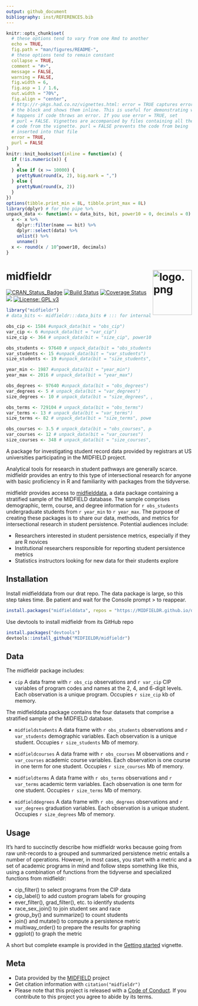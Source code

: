```yaml
---
output: github_document
bibliography: inst/REFERENCES.bib
---
```


<!-- README.md is generated from README.Rmd. Please edit that file -->

```r
knitr::opts_chunk$set(
  # these options tend to vary from one Rmd to another
  echo = TRUE,
  fig.path = "man/figures/README-",
  # these options tend to remain constant
  collapse = TRUE,
  comment = "#>",
  message = FALSE,
  warning = FALSE,
  fig.width = 6,
  fig.asp = 1 / 1.6,
  out.width = "70%",
  fig.align = "center",
  # http://r-pkgs.had.co.nz/vignettes.html: error = TRUE captures errors in
  # the block and shows them inline. This is useful for demonstrating what
  # happens if code throws an error. If you use error = TRUE, set
  # purl = FALSE. Vignettes are accompanied by files containing all the
  # code from the vignette. purl = FALSE prevents the code from being
  # inserted into that file
  error = TRUE,
  purl = FALSE
)
knitr::knit_hooks$set(inline = function(x) {
  if (!is.numeric(x)) {
    x
  } else if (x >= 10000) {
    prettyNum(round(x, 2), big.mark = ",")
  } else {
    prettyNum(round(x, 2))
  }
})
options(tibble.print_min = 8L, tibble.print_max = 8L)
library(dplyr) # for the pipe %>%
unpack_data <- function(x = data_bits, bit, power10 = 0, decimals = 0) {
  x <- x %>%
    dplyr::filter(name == bit) %>%
    dplyr::select(data) %>%
    unlist() %>%
    unname()
  x <- round(x / 10^power10, decimals)
}
```


# midfieldr <span class="border-wrap"><img src="man/figures/logo.png" align="right" height="122" width="106" alt="logo.png"></span>





[![CRAN_Status_Badge](http://www.r-pkg.org/badges/version/midfieldr)](http://cran.r-project.org/package=midfieldr)
[![Build Status](https://travis-ci.org/MIDFIELDR/midfieldr.svg?branch=master)](https://travis-ci.org/MIDFIELDR/midfieldr)
[![Coverage Status](https://img.shields.io/codecov/c/github/MIDFIELDR/midfieldr/master.svg)](https://codecov.io/github/MIDFIELDR/midfieldr?branch=master)
[![](https://cranlogs.r-pkg.org/badges/grand-total/midfieldr)](https://cran.r-project.org/package=midfieldr)
[![License: GPL v3](man/figures/License-GPL-v3-blue.svg)](https://www.gnu.org/licenses/gpl-3.0)


```r
library("midfieldr")
# data_bits <- midfieldr:::data_bits # ::: for internal variables

obs_cip <- 1584 #unpack_data(bit = "obs_cip")
var_cip <- 6 #unpack_data(bit = "var_cip")
size_cip <- 364 # unpack_data(bit = "size_cip", power10 = 3)

obs_students <- 97640 # unpack_data(bit = "obs_students")
var_students <- 15 #unpack_data(bit = "var_students")
size_students <- 19 #unpack_data(bit = "size_students", power10 = 6)

year_min <- 1987 #unpack_data(bit = "year_min")
year_max <- 2016 # unpack_data(bit = "year_max")

obs_degrees <- 97640 #unpack_data(bit = "obs_degrees")
var_degrees <- 5 # unpack_data(bit = "var_degrees")
size_degrees <- 10 # unpack_data(bit = "size_degrees", power10 = 6)

obs_terms <- 729104 # unpack_data(bit = "obs_terms")
var_terms <- 13 # unpack_data(bit = "var_terms")
size_terms <- 82 # unpack_data(bit = "size_terms", power10 = 6)

obs_courses <- 3.5 # unpack_data(bit = "obs_courses", power10 = 6, decimals = 1)
var_courses <- 12 # unpack_data(bit = "var_courses")
size_courses <- 348 # unpack_data(bit = "size_courses", power10 = 6)
```

A package for investigating student record data provided by registrars at US universities participating in the MIDFIELD project. 

Analytical tools for research in student pathways are generally scarce. midfieldr provides an entry to this type of intersectional research for anyone with basic proficiency in R and familiarity with packages from the tidyverse. 

midfieldr provides access to [midfielddata](https://midfieldr.github.io/midfielddata/), a data package containing a stratified sample of the MIDFIELD database. The sample comprises demographic, term, course, and degree information for `r obs_students` undergraduate students from `r year_min` to `r year_max`. The purpose of creating these packages is to share our data, methods, and metrics for intersectional research in student persistence. Potential audiences include:  

- Researchers interested in student persistence metrics, especially if they are R novices 
- Institutional researchers responsible for reporting student persistence metrics 
- Statistics instructors looking for new data for their students explore 



## Installation

Install midfielddata from our drat repo. The data package is large, so this step takes time. Be patient and wait for the Console prompt > to reappear.

```r
install.packages("midfielddata", repos = "https://MIDFIELDR.github.io/drat/", type = "source")
```

Use devtools to install midfieldr from its GitHub repo

```r
install.packages("devtools")
devtools::install_github("MIDFIELDR/midfieldr")
```

## Data

The midfieldr package includes: 

- `cip`  A data frame with `r obs_cip` observations and `r var_cip` CIP variables of program codes and names at the 2, 4, and 6-digit levels. Each observation is a unique program. Occupies `r size_cip` kb of memory.  

The midfielddata package contains the four datasets that comprise a stratified sample of the MIDFIELD database. 

- `midfieldstudents` A data frame with `r obs_students` observations and `r var_students` demographic variables. Each observation is a unique student. Occupies `r size_students` Mb of memory.  

- `midfieldcourses` A data frame with `r obs_courses` M observations and `r var_courses` academic course variables. Each observation is one course in one term for one student. Occupies `r size_courses` Mb of memory. 

- `midfieldterms` A data frame with `r obs_terms` observations and `r var_terms` academic term variables. Each observation is one term for one student. Occupies `r size_terms` Mb of memory. 

- `midfielddegrees` A data frame with `r obs_degrees` observations and `r var_degrees` graduation variables. Each observation is a unique student. Occupies `r size_degrees` Mb of memory.


## Usage

It's hard to succinctly describe how midfieldr works because going from raw unit-records to a grouped and summarized persistence metric entails a number of operations. However, in most cases, you start with a metric and a set of academic programs in mind and follow steps something like this, using a combination of functions from the tidyverse and specialized functions from midfieldr: 

- cip_filter() to select programs from the CIP data 
- cip_label() to add custom program labels for grouping 
- ever_filter(), grad_filter(), etc. to identify students 
- race_sex_join() to join student sex and race 
- group_by() and summarize() to count students 
- join() and mutate() to compute a persistence metric  
- multiway_order() to prepare the results for graphing 
- ggplot() to graph the metric 

A short but complete example is provided in the [Getting started](articles/getting_started.html) vignette. 

## Meta

- Data provided by the [MIDFIELD](https://engineering.purdue.edu/MIDFIELD) project 
- Get citation information with `citation("midfieldr")` 
- Please note that this project is released with a [Code of Conduct](https://midfieldr.github.io/midfieldr/CONDUCT.html). If you contribute to this project you agree to abide by its terms. 


